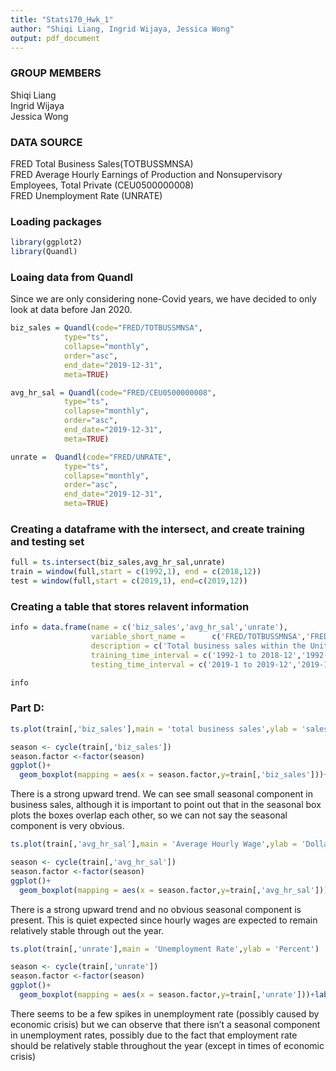 ---
title: "Stats170_Hwk_1"
author: "Shiqi Liang, Ingrid Wijaya, Jessica Wong"
output: pdf_document
---
### GROUP MEMBERS
Shiqi Liang \
Ingrid Wijaya \
Jessica Wong 

### DATA SOURCE

FRED Total Business Sales(TOTBUSSMNSA) \
FRED Average Hourly Earnings of Production and Nonsupervisory Employees, Total Private (CEU0500000008) \
FRED Unemployment Rate (UNRATE) 

### Loading packages
```{r}
library(ggplot2)
library(Quandl)
```

### Loaing data from Quandl
Since we are only considering none-Covid years, we have decided to only look at data before Jan 2020.
```{r}
biz_sales = Quandl(code="FRED/TOTBUSSMNSA",
            type="ts",
            collapse="monthly",
            order="asc",
            end_date="2019-12-31",
            meta=TRUE)

avg_hr_sal = Quandl(code="FRED/CEU0500000008",
            type="ts",
            collapse="monthly",
            order="asc",
            end_date="2019-12-31",
            meta=TRUE)

unrate =  Quandl(code="FRED/UNRATE",
            type="ts",
            collapse="monthly",
            order="asc",
            end_date="2019-12-31",
            meta=TRUE)

```

### Creating a dataframe with the intersect, and create training and testing set
```{r}
full = ts.intersect(biz_sales,avg_hr_sal,unrate)
train = window(full,start = c(1992,1), end = c(2018,12))
test = window(full,start = c(2019,1), end=c(2019,12))
```

### Creating a table that stores relavent information
```{r}
info = data.frame(name = c('biz_sales','avg_hr_sal','unrate'),
                  variable_short_name =      c('FRED/TOTBUSSMNSA','FRED/CEU0500000008','FRED/UNRATE'),
                  description = c('Total business sales within the United States by month','average hourly earnings of production and nonsupervisory employees in the private sector of the United Stats by month', 'unemployment rate in the United States by month'),
                  training_time_interval = c('1992-1 to 2018-12','1992-1 to 2018-12','1992-1 to 2018-12'),
                  testing_time_interval = c('2019-1 to 2019-12','2019-1 to 2019-12','2019-1 to 2019-12'))

info
```

### Part D:
```{r}
ts.plot(train[,'biz_sales'],main = 'total business sales',ylab = 'sales in millions of dollars')

season <- cycle(train[,'biz_sales'])
season.factor <-factor(season)
ggplot()+
  geom_boxplot(mapping = aes(x = season.factor,y=train[,'biz_sales']))+labs(x = 'month',y = 'business sales in millions of dollars')
```
There is a strong upward trend. We can see  small seasonal component in business sales, although it is important to point out that in the seasonal box plots the boxes overlap each other, so we can not say the seasonal component is very obvious.

```{r}
ts.plot(train[,'avg_hr_sal'],main = 'Average Hourly Wage',ylab = 'Dollars per Hour')

season <- cycle(train[,'avg_hr_sal'])
season.factor <-factor(season)
ggplot()+
  geom_boxplot(mapping = aes(x = season.factor,y=train[,'avg_hr_sal']))+labs(x = 'month',y = 'Average Hourly Wage')
```
There is a strong upward trend and no obvious seasonal component is present. This is quiet expected since hourly wages are expected to remain relatively stable through out the year. 

```{r}
ts.plot(train[,'unrate'],main = 'Unemployment Rate',ylab = 'Percent')

season <- cycle(train[,'unrate'])
season.factor <-factor(season)
ggplot()+
  geom_boxplot(mapping = aes(x = season.factor,y=train[,'unrate']))+labs(x = 'month',y = 'Unemployment Rate')
```
There seems to be a few spikes in unemployment rate (possibly caused by economic crisis) but we can observe that there isn't a seasonal component in unemployment rates, possibly due to the fact that employment rate should be relatively stable throughout the year (except in times of economic crisis)
